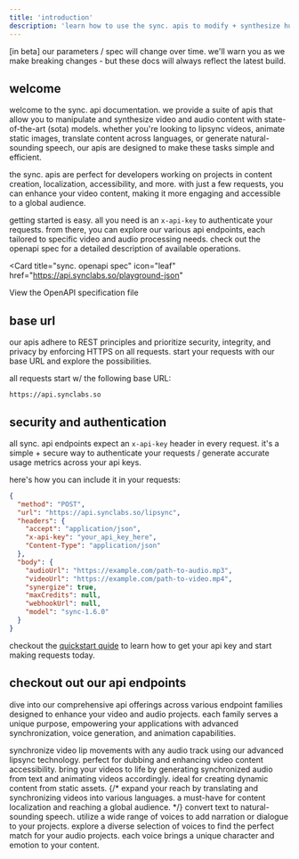 ```yaml
---
title: 'introduction'
description: 'learn how to use the sync. apis to modify + synthesize humans in video'
---
```


<Note>
  [in beta] our parameters / spec will change over time.
  we'll warn you as we make breaking changes - but these docs will 
  always reflect the latest build.
</Note>

## welcome
welcome to the sync. api documentation. we provide a suite of apis that allow you to manipulate and synthesize video and audio content with state-of-the-art (sota) models. whether you're looking to lipsync videos, animate static images, translate content across languages, or generate natural-sounding speech, our apis are designed to make these tasks simple and efficient.

the sync. apis are perfect for developers working on projects in content creation, localization, accessibility, and more. with just a few requests, you can enhance your video content, making it more engaging and accessible to a global audience.

getting started is easy. all you need is an `x-api-key` to authenticate your requests. from there, you can explore our various api endpoints, each tailored to specific video and audio processing needs. check out the openapi spec for a detailed description of available operations.


<Card
  title="sync. openapi spec"
  icon="leaf"
  href="https://api.synclabs.so/playground-json"
>
  View the OpenAPI specification file
</Card>

## base url

our apis adhere to REST principles and prioritize security, integrity, and privacy by enforcing HTTPS on all requests. start your requests with our base URL and explore the possibilities.

all requests start w/ the following base URL:

```
https://api.synclabs.so
```

## security and authentication

all sync. api endpoints expect an `x-api-key` header in every request. 
it's a simple + secure way to authenticate your requests / generate accurate usage metrics across your api keys.

here's how you can include it in your requests:

```json
{
  "method": "POST",
  "url": "https://api.synclabs.so/lipsync",
  "headers": {
    "accept": "application/json",
    "x-api-key": "your_api_key_here",
    "Content-Type": "application/json"
  },
  "body": {
    "audioUrl": "https://example.com/path-to-audio.mp3",
    "videoUrl": "https://example.com/path-to-video.mp4",
    "synergize": true,
    "maxCredits": null,
    "webhookUrl": null,
    "model": "sync-1.6.0"
  }
}
```

checkout the [quickstart quide](https://docs.synclabs.so//api-reference/quickstart) to learn how to get your api key and start making requests today.

## checkout out our api endpoints

dive into our comprehensive api offerings across various endpoint families designed to enhance your video and audio projects. each family serves a unique purpose, empowering your applications with advanced synchronization, voice generation, and animation capabilities.

<CardGroup cols={2}>
  <Card title="lipsync" icon="rotate" href="/api-reference/endpoint/lipsync/post-lipsync">
    synchronize video lip movements with any audio track using our advanced lipsync technology. perfect for dubbing and enhancing video content accessibility.
  </Card>
  <Card title="animate" icon="film" href="/api-reference/endpoint/animate/post-animate">
    bring your videos to life by generating synchronized audio from text and animating videos accordingly. ideal for creating dynamic content from static assets.
  </Card>
  {/* <Card title="translate" icon="language" href="/api-reference/endpoint/translate/post-translate">
    expand your reach by translating and synchronizing videos into various languages. a must-have for content localization and reaching a global audience.
  </Card> */}
  <Card title="speak" icon="volume-high" href="/api-reference/endpoint/speak/post-speak">
    convert text to natural-sounding speech. utilize a wide range of voices to add narration or dialogue to your projects.
  </Card>
  <Card title="voices" icon="users" href="/api-reference/endpoint/voices/post-voice">
    explore a diverse selection of voices to find the perfect match for your audio projects. each voice brings a unique character and emotion to your content.
  </Card>
</CardGroup>




